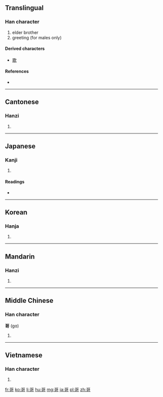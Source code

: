 ==Translingual==

===Han character===
{{Han char|rn=30|rad=口|as=07|sn=10|four=1062<sub>1</sub>|canj=一口弓口 (MRNR)|ids=⿱[[可]][[可]]}}

# elder brother
# greeting (for males only)

====Derived characters====
* [[歌]]

====References====
* {{Han ref|kx=0190.080|dkj=03641|dj=0409.250|hdz=10624.190|uh=54E5|ud=21733|bh=ADF4|bd=44532}}

----

==Cantonese==

===Hanzi===
{{yue-hanzi|jyut=|y=go1}}

# {{defn|lang=yue|sort=口07}}

----

==Japanese==

===Kanji===
{{ja-kanji|grade=|rs=口07}}

# {{defn|lang=ja|sort=口07}}

====Readings====
* {{ja-readings|on=[[か]] (ka)|kun=[[うたう]] (utau)}}

----

==Korean==

===Hanja===
{{ko-hanja|hangeul=가|rv=ga|mr=ka}}

# {{defn|lang=ko|sort=口07}}

----

==Mandarin==

===Hanzi===
{{cmn-hanzi|pin=[[gē]] ([[ge1]])|wg=ko<sup>1</sup>}}

# {{defn|lang=cmn|sort=口07}}

----

==Middle Chinese==

===Han character===
'''哥''' (gɑ)<!--note: the vowel "ɑ" is an IPA symbol and is thus different from the vowel "a"-->

# {{defn|lang=zhx-mid}}

----

==Vietnamese==

===Han character===
{{vi-hantu|[[ca]], [[kha]]|rs=口07}}

# {{defn|lang=vi|sort=口07}}

[[fr:哥]]
[[ko:哥]]
[[li:哥]]
[[hu:哥]]
[[mg:哥]]
[[ja:哥]]
[[pl:哥]]
[[zh:哥]]
